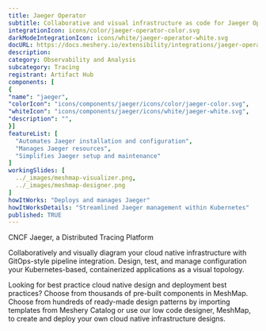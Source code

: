 ```yaml
---
title: Jaeger Operator
subtitle: Collaborative and visual infrastructure as code for Jaeger Operator
integrationIcon: icons/color/jaeger-operator-color.svg
darkModeIntegrationIcon: icons/white/jaeger-operator-white.svg
docURL: https://docs.meshery.io/extensibility/integrations/jaeger-operator
description: 
category: Observability and Analysis
subcategory: Tracing
registrant: Artifact Hub
components: [
{
"name": "jaeger",
"colorIcon": "icons/components/jaeger/icons/color/jaeger-color.svg",
"whiteIcon": "icons/components/jaeger/icons/white/jaeger-white.svg",
"description": "",
}]
featureList: [
  "Automates Jaeger installation and configuration",
  "Manages Jaeger resources",
  "Simplifies Jaeger setup and maintenance"
]
workingSlides: [
  ../_images/meshmap-visualizer.png,
  ../_images/meshmap-designer.png
]
howItWorks: "Deploys and manages Jaeger"
howItWorksDetails: "Streamlined Jaeger management within Kubernetes"
published: TRUE
---
```

<p>
CNCF Jaeger, a Distributed Tracing Platform
</p>
<p>
    Collaboratively and visually diagram your cloud native infrastructure with GitOps-style pipeline integration. Design, test, and manage configuration your Kubernetes-based, containerized applications as a visual topology.
</p>
<p>
    Looking for best practice cloud native design and deployment best practices? Choose from thousands of pre-built components in MeshMap. Choose from hundreds of ready-made design patterns by importing templates from Meshery Catalog or use our low code designer, MeshMap, to create and deploy your own cloud native infrastructure designs.
</p>

